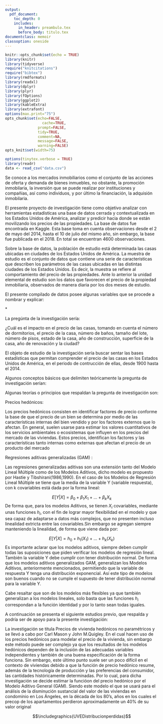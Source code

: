 ```yaml
---
output:
  pdf_document: 
    toc_depth: 0
    includes:
      in_header: preambulo.tex
      before_body: titulo.tex
documentclass: memoir
classoption: oneside
---
```


```r
knitr::opts_chunk$set(echo = TRUE)
library(knitr)
library(tidyverse)
require("knitcitations")
require("bibtex")
library(rmdformats)
library(readxl)
library(dplyr)
library(plyr)
library(fOptions)
library(ggplot2)
library(kableExtra)
library(extrafont)
options(max.print="75")
opts_chunk$set(echo=FALSE,
	             cache=TRUE,
               prompt=FALSE,
               tidy=TRUE,
               comment=NA,
               message=FALSE,
               warning=FALSE)
opts_knit$set(width=75)

options(tinytex.verbose = TRUE)
library(readr)
data <- read_csv("data.csv")
```

\fancyhead[LE,RO]{\slshape \rightmark}
\fancyhead[LO,RE]{\slshape \leftmark}
\lhead{CA-404 Modelos Lineales}
\rhead{\thepage}
\fancyfoot[C]{\thepage}

\tableofcontents*

\newpage
\chapter{Bitácora 1}

\section{Características de la Tabla de datos}

Se conoce a los mercados inmobiliarios como el conjunto de las acciones de oferta y demanda de bienes inmuebles, no obstante, la promoción inmobilaria, la inversión que se puede realizar por instituciones y compañias, así como individuos, y por último la financiación, la adquisión inmobilaria.

  El presente proyecto de investigación tiene como objetivo analizar con herramientas estadísticas
una base de datos cerrada y contextualizada en los Estados Unidos de América, analizar y predicir hacia donde se están movilizando los precios de las propiedades. La base de datos fue encontrada en Kaggle. Esta base toma en cuenta observaciones desde el 2 de mayo del 2014, hasta el 10 de julio del mismo año, sin embargo, la base fue publicada en el 2018. En total se encuentran 4600 observaciones.

  Sobre la base de datos, la población de estudio está determinada las casas ubicadas en ciudades de los Estados Unidos de América. La muestra de estudio es el conjunto de datos que contiene una serie de características que describen los parámetros de las casas ubicadas en las distintas ciudades de los Estados Unidos. Es decir, la muestra se refiere al comportamiento del precio de las propiedades. Ante lo anterior la unidad elemental de estudio son los datos que favorecen el precio de la propiedad inmobiliaria, observados de manera diaria por los dos meses de estudio.

  El presente compilado de datos posee algunas variables que se procede a nombrar y explicar:

\begin{itemize}
\item $date:$ La fecha en la cual se obtuvo los datos.
\item $price:$ El precio de la casa, expresado en dólares.
\item $bedrooms:$ Número de dormitorios.
\item $bathrooms:$ Número de baños
\item $sqft_living:$ Superficie habitable.
\item $sqft_lot:$ Tamaño del lote.
\item $floors:$ Número de pisos, entrepisos aceptables.
\item $waterfront:$ Vista al mar, característica dicotómica.
\item $view:$ Vista, en la escala del 0 al 4.
\item $condition:$ Condición de la casa. en la escala del 1 al 5.
\item $sqft_above:$ Superficie de la casa.
\item $sqft_basement:$ Superficie del sótano, en caso de que posean uno.
\item $yr_built:$ Año de construcción.
\item $yr_renovation:$ Año de renovación, en caso de que hubiese.
\item $street:$ Dirección 
\item $city:$ Ciudad 
\item $staetzip:$ Código postal.
\item $country:$ País.
\end{itemize}

*\textbf{Las características del área se expresan en pies cuadrados.}

  La pregúnta de la investigación sería:

 ¿Cuál es el impacto en el precio de las casas, tomando  en cuenta el número de dormitorios, el precio de la casa, número de baños, tamaño del lote, número de pisos, estado de la casa, año de construcción, superficie de la casa, año de renovación y la ciudad? 

\section{Base técnica UVE}    
  El objeto de estudio de la investigación sería buscar sentar las bases estadísticas que permitan comprender el precio de las casas
en los Estados Unidos de América, en el periodo de contrucción de ellas, desde 1900 hasta el 2014.

  Algunos conceptos básicos que delimiten teóricamente la pregunta de investigación serían:

\begin{itemize}
\item Casa: El término significa la construcción de una o pocas plantas que están destinadas a habitarlas familias, caso opuesto con respecto a los edificios de múltiples departamentos o pisos, según la definición de la \citep{RAE}.

\item Precio de vivienda: Según \citet{Bueno}
el precio de una vivienda, el cual no es solo tarifa, si no, que es parte de varios componentes de distintos rango, según el momento del mercado. 

\item Superficie construida: Según la revista \citet{AD}, se le llama de esa forma, a la suma total de los metros cuadrados que están dentrp del perímetro de la casa.

\item Estado físico de vivienda: Según el \citet{INEC}, se define estado físico de la vivienda al estado de los componentes de la casa, como paredes, techo y el piso.

\item Dimensión del terreno: Según \citet{Maria}, el tamaño estánda de este es de 60 y los 84 metros cuadrados de terreno.

\item Valoración de propiedad: Según la \citet{Consultoria} la valoración de bienes muebles o inmuebles es un proceso requerido en diversidad de ámbitos administrativos, empresariales, judiciales, etc.

\item Plusvalía: \citet{Max} lo define como la diferencia entre el valor de uso y el valor de cambio, que resulta en un beneficio para el capitalista y es el motor del capitalismo.

\item Depreciación: La depreciación es la pérdida de valor de un bien como consecuencia de su desgaste con el paso del tiempo. \citep{Roberto}
\end{itemize}

Algunas teorías o principios que respaldan la pregunta de investigación son:

Precios hedónicos: 

Los precios hedónicos consisten en identificar factores de precio conforme la base de que el precio de un bien se determina por medio de las características internas del bien vendido y por los factores externos que lo afectan. En general, suelen usarse para estimar los valores cuantitativos de los servicios ambientales o ecosistemas que influyen en los precios del mercado de las viviendas. Estos precios, identifican los factores y las características tanto internas como externas que afectan el precio de un producto del mercado  


Regresiones aditivas generalizadas (GAM) :

Las regresiones generalizadas aditivas son una extensión tanto del Modelo Lineal Múltiple como de los Modelos Aditivos, dicho modelo es propuesto por Hastie y Tibshirani(1986,1990). En el caso de los Modelos de Regresión Lineal Múltiple se tiene que la media de la variable Y (variable respuesta), con k covariables está dada por la forma lineal:

$$E[Y|X]= \beta _0 + \beta _1 X_1 + ... + \beta _k X_k$$
De forma que, para los modelos Aditivos, se tienen $X_i$ covariables, mediante unas funciones $h_i$, con el fin de lograr mayor flexibilidad en el modelo y que sea capaz de adaptarse a datos más complejos, que no presenten incluso linealidad extricta entre las covariables.Sin embargo se agregan siempre manteniendo la linealidad, de forma que viene dada por:

$$E[Y|X] = h_0 + h_1(X_1) + ... + h_k (X_k)$$
Es importante aclarar que los modelos aditivos, siempre deben cumplir todas las suposiciones que piden verificar los modelos de regresión lineal. También la variable Y debe cumplir con tener distribución normal. De forma que los modelos aditivos generalizados GAM, generalizan los Modelos Aditivos, anteriormente mencionados, permitiendo que la variable de respuesta Y tenga una distribución exponencial. Así este tipo de modelos son buenos cuando no se cumple el supuesto de tener distribución normal para la variable Y.

Cabe resaltar que son de los modelos más flexibles ya que también generalizan a los modelos lineales, solo basta que las funciones $h_i$ correspondan a la función identidad y por lo tanto sean todas iguales. 

A continuación se presenta el siguiente estudios previo, que respalda y podría ser de apoyo para la presente investigación:

La investigación se titula Precios de vivienda hedónicos no paramétricos y se llevó a cabo por Carl Mason y John M.Quigley. En el cual hacen uso de los precios hedónicos para modelar el precio de la vivienda, sin embargo este método puede ser complejo ya que los resultados de los modelos hedónicos dependen de la inclusión de las adecuadas variables independientes y también de una buena especificación de la forma funciona. Sin embargo, este último punto suele ser un poco difícil en el contexto de viviendas debido a que la función de precio hedónico resume, además de la tecnología de producción y las preferencias del consumidor, las cantidades históricamente determinadas. Por lo cual, para dicha investigación se decide estimar la funcióon del precio hedónico por el Modelo Aditivo General (GAM). Siendo este modelo el que se usará para el análisis de la disminución sustancial del valor de las viviendas en condominio en Los Ángeles, en la década de los 80's, años en los cuales el precop de los apartamentos perdieron aproximadamente un 40\% de su valor original 



\textbf{Diagrama UVE }

\begin{center}
    Diagrama UVE
\end{center}

$$\includegraphics{UVEDistribucionperdidas}$$
\begin{center}
    \textit{Fuente: Clasificación del IMC según OMS, 1998 obtenido por  \citep{24}}

\end{center}


\printbibliography
